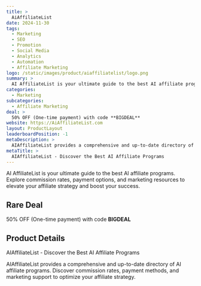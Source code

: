 ```yaml
---
title: >
  AiAffiliateList
date: 2024-11-30
tags:
  - Marketing
  - SEO
  - Promotion
  - Social Media
  - Analytics
  - Automation
  - Affiliate Marketing
logo: /static/images/product/aiaffiliatelist/logo.png
summary: >
  AI AffiliateList is your ultimate guide to the best AI affiliate programs. Explore commission rates, payment options, and marketing resources to elevate your affiliate strategy and boost your success.
categories:
  - Marketing
subcategories:
  - Affiliate Marketing
deal: >
  50% OFF (One-time payment) with code **BIGDEAL**
website: https://AiAffiliateList.com
layout: ProductLayout
leaderboardPosition: -1
metaDescription: >
  AIAffiliateList provides a comprehensive and up-to-date directory of AI affiliate programs. Discover commission rates, payment methods, and marketing support to optimize your affiliate strategy.
metaTitle: >
  AIAffiliateList - Discover the Best AI Affiliate Programs
---
```

AI AffiliateList is your ultimate guide to the best AI affiliate programs. Explore commission rates, payment options, and marketing resources to elevate your affiliate strategy and boost your success.

## Rare Deal

50% OFF (One-time payment) with code **BIGDEAL**

## Product Details

AIAffiliateList - Discover the Best AI Affiliate Programs

AIAffiliateList provides a comprehensive and up-to-date directory of AI affiliate programs. Discover commission rates, payment methods, and marketing support to optimize your affiliate strategy.
